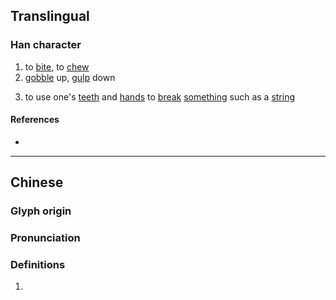 {{character info/new}}
==Translingual==

===Han character===
{{Han char|rn=76|rad=欠|as=08|sn=12|four=17482|canj=EEEEO|ids=⿰叕欠}}

# to [[bite]], to [[chew]]
# [[gobble]] up, [[gulp]] down
# {{label|yue|Cantonese}} to use one's [[teeth]] and [[hand]]s to [[break]] [[something]] such as a [[string]]

====References====
* {{Han ref|kx=0568.200|dkj=16103|dj=0957.060|hdz=32144.060|uh=6B3C|ud=27452|bh=D9DD|bd=55773}}

----

==Chinese==
{{zh-forms}}

===Glyph origin===
{{Han etym}}

===Pronunciation===
{{zh-pron
|m=chǐ
|c=ci2,syut3
|mc=y
|oc=y
|ma=
|cat=v
}}

===Definitions===
{{zh-hanzi}}

# {{rfdef|zh}}